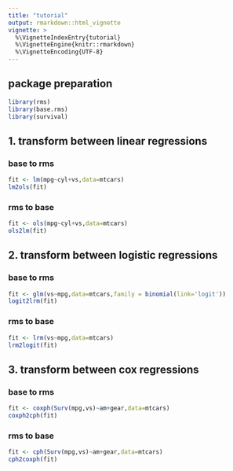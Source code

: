 ```yaml
---
title: "tutorial"
output: rmarkdown::html_vignette
vignette: >
  %\VignetteIndexEntry{tutorial}
  %\VignetteEngine{knitr::rmarkdown}
  %\VignetteEncoding{UTF-8}
---
```

## package preparation
```r
library(rms)
library(base.rms)
library(survival)
```


## 1. transform between linear regressions  

### base to rms
```r
fit <- lm(mpg~cyl+vs,data=mtcars)
lm2ols(fit)
```

### rms to base 
```r
fit <- ols(mpg~cyl+vs,data=mtcars)
ols2lm(fit)
```

## 2. transform between logistic regressions  
### base to rms
```r
fit <- glm(vs~mpg,data=mtcars,family = binomial(link='logit'))
logit2lrm(fit)
```

### rms to base
```r
fit <- lrm(vs~mpg,data=mtcars)
lrm2logit(fit)
```

## 3. transform between cox regressions  
### base to rms
```r
fit <- coxph(Surv(mpg,vs)~am+gear,data=mtcars)
coxph2cph(fit)
```

### rms to base
```r
fit <- cph(Surv(mpg,vs)~am+gear,data=mtcars)
cph2coxph(fit)
```
